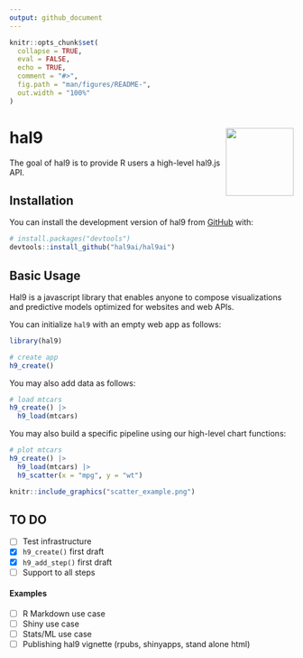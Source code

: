 ```yaml
---
output: github_document
---
```


<!-- README.md is generated from README.Rmd. Please edit that file -->

```r
knitr::opts_chunk$set(
  collapse = TRUE,
  eval = FALSE,
  echo = TRUE,
  comment = "#>",
  fig.path = "man/figures/README-",
  out.width = "100%"
)
```

# hal9 <img src="man/figures/logo.png" align="right" width="120" />

<!-- badges: start -->
<!-- badges: end -->

The goal of hal9 is to provide R users a high-level hal9.js API.

## Installation

You can install the development version of hal9 from [GitHub](https://github.com/) with:

``` r
# install.packages("devtools")
devtools::install_github("hal9ai/hal9ai")
```

## Basic Usage

Hal9 is a javascript library that enables anyone to compose visualizations and predictive models optimized for websites and web APIs.

You can initialize `hal9` with an empty web app as follows:

```r
library(hal9)

# create app
h9_create()
```

You may also add data as follows:

```r
# load mtcars
h9_create() |>
  h9_load(mtcars)
```

You may also build a specific pipeline using our high-level chart functions:

```r
# plot mtcars
h9_create() |>
  h9_load(mtcars) |> 
  h9_scatter(x = "mpg", y = "wt")
```

```r
knitr::include_graphics("scatter_example.png")
```

## TO DO

- [ ] Test infrastructure
- [x] `h9_create()` first draft
- [x] `h9_add_step()` first draft
- [ ] Support to all steps

#### Examples

- [ ] R Markdown use case
- [ ] Shiny use case 
- [ ] Stats/ML use case
- [ ] Publishing hal9 vignette (rpubs, shinyapps, stand alone html)
